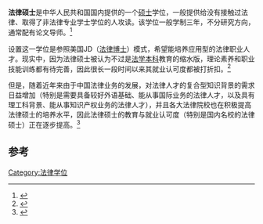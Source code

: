 {{distinguish|法学硕士}}
'''法律硕士'''是中华人民共和国国内提供的一个[[硕士|硕士]]学位，一般提供给没有接触过法律、取得了非法律专业学士学位的人攻读。该学位一般学制三年，不分研究方向，通常配有论文导师。<ref name="法学硕士不等于法律硕士">{{cite web| url=http://www.chinalawedu.com/news/21730/21731/2009/1/zh48924841201421900219968-0.htm| title=法学硕士不等于法律硕士| accessdate=2013-01-19| deadurl=yes| archiveurl=https://web.archive.org/web/20120706171327/http://www.chinalawedu.com/news/21730/21731/2009/1/zh48924841201421900219968-0.htm| archivedate=2012-07-06}}</ref>

设置这一学位是参照美国JD（[[法律博士|法律博士]]）模式，希望能培养应用型的法律职业人才。现实中，因为法律硕士被认为不过是[[法学士|法学本科]]教育的缩水版，理论素养和职业技能训练都有待完善，因此很长一段时间以来其就业认可度都被打折扣。<ref name="清华法学院进世界50强“五院四系”却无一入选">{{cite web | url=http://www.zgmx360.com/news/shiping/2011-11-04/104282.html | title=清华法学院进世界50强“五院四系”却无一入选 | accessdate=2013-06-21 | deadurl=yes | archiveurl=https://web.archive.org/web/20140714171652/http://www.zgmx360.com/news/shiping/2011-11-04/104282.html | archivedate=2014-07-14 }}</ref>

但是，随着近年来由于中国法律业务的发展，对法律人才的复合型知识背景的需求日益增加（特别是需要具备较好外语基础、能从事国际业务的法律人才，以及具有理工科背景、能从事知识产权业务的法律人才），并且各大法律院校也在积极提高法律硕士的培养水平，因此法律硕士的教育与就业认可度（特别是国内名校的法律硕士）正在逐步提高。<ref name="解密法学硕士与法律硕士不一样的地方">{{cite web | url=http://yz.chsi.com.cn/kyzx/kyzy/201504/20150402/1440975985.html | title=解密法学硕士与法律硕士不一样的地方 | accessdate=2016-05-12 | archive-date=2020-08-04 | archive-url=https://web.archive.org/web/20200804022647/https://yz.chsi.com.cn/kyzx/kyzy/201504/20150402/1440975985.html | dead-url=no }}</ref>

== 参考 ==
{{reflist}}

{{stub}}
{{学位}}

[[Category:法律学位|Category:法律学位]]